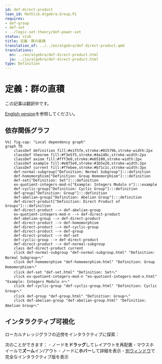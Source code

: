 ```yaml
---
id: def-direct-product
lean_id: Mathlib.Algebra.Group.Pi
requires:
- def-group
- def-set
- ../logic-set-theory/def-power-set
status: stub
title: 定義：群の直積
translation_of: ../../en/algebra/def-direct-product.qmd
translations:
  en: ../en/algebra/def-direct-product.html
  ja: ../ja/algebra/def-direct-product.html
type: Definition
---
```


# 定義：群の直積 {#def-direct-product}

この記事は翻訳中です。

[English version](../../en/algebra/def-direct-product.html)を参照してください。

## 依存関係グラフ

```mermaid
%%| fig-cap: "Local dependency graph"
graph TD
    classDef definition fill:#e1f5fe,stroke:#01579b,stroke-width:2px
    classDef theorem fill:#f3e5f5,stroke:#4a148c,stroke-width:2px
    classDef axiom fill:#fff3e0,stroke:#e65100,stroke-width:2px
    classDef example fill:#e8f5e9,stroke:#1b5e20,stroke-width:2px
    classDef current fill:#ffebee,stroke:#b71c1c,stroke-width:3px
    def-normal-subgroup["Definition: Normal Subgroup"]:::definition
    def-homomorphism["Definition: Group Homomorphism"]:::definition
    def-set["Definition: Set"]:::definition
    ex-quotient-integers-mod-n["Example: Integers Modulo n"]:::example
    def-cyclic-group["Definition: Cyclic Group"]:::definition
    def-group["Definition: Group"]:::definition
    def-abelian-group["Definition: Abelian Group"]:::definition
    def-direct-product["Definition: Direct Product of Groups"]:::definition
    def-direct-product --> def-abelian-group
    ex-quotient-integers-mod-n --> def-direct-product
    def-abelian-group --> def-direct-product
    def-direct-product --> def-homomorphism
    def-direct-product --> def-cyclic-group
    def-direct-product --> def-group
    def-direct-product --> def-set
    def-cyclic-group --> def-direct-product
    def-direct-product --> def-normal-subgroup
    class def-direct-product current
    click def-normal-subgroup "def-normal-subgroup.html" "Definition: Normal Subgroupへ"
    click def-homomorphism "def-homomorphism.html" "Definition: Group Homomorphismへ"
    click def-set "def-set.html" "Definition: Setへ"
    click ex-quotient-integers-mod-n "ex-quotient-integers-mod-n.html" "Example: Integers Modulo nへ"
    click def-cyclic-group "def-cyclic-group.html" "Definition: Cyclic Groupへ"
    click def-group "def-group.html" "Definition: Groupへ"
    click def-abelian-group "def-abelian-group.html" "Definition: Abelian Groupへ"
```

## インタラクティブ可視化

ローカルナレッジグラフの近傍をインタラクティブに探索：

::: {.graph-viz data-id="def-direct-product" data-width="700" data-height="500"}
:::

次のことができます：
- ノードを**ドラッグ**してレイアウトを再配置
- マウスホイールで**ズーム**イン/アウト
- ノードに**ホバー**して詳細を表示
- [別ウィンドウ](../../output/interactive/def-direct-product.html){target="_blank"}で完全なインタラクティブ版を表示
